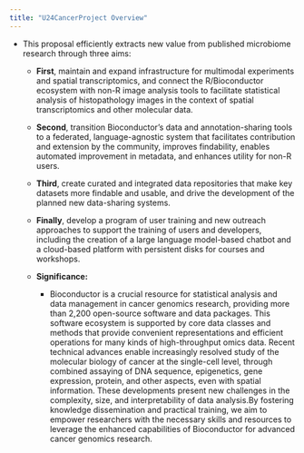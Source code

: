 ```yaml
---
title: "U24CancerProject Overview"
---
```


- This proposal efficiently extracts new value from published microbiome research through three aims:
    - **First**, maintain and expand infrastructure for multimodal experiments and spatial transcriptomics, and connect the R/Bioconductor ecosystem with non-R image analysis tools to facilitate statistical analysis of histopathology images in the context of spatial transcriptomics and other molecular data.
    - **Second**, transition Bioconductor’s data and annotation-sharing tools to a federated, language-agnostic system that facilitates contribution and extension by the community, improves findability, enables automated improvement in metadata, and enhances utility for non-R users.
    - **Third**, create curated and integrated data repositories that make key datasets more findable and usable, and drive the development of the planned new data-sharing systems.
    - **Finally**, develop a program of user training and new outreach approaches to support the training of users and developers, including the creation of a large language model-based chatbot and a cloud-based platform with persistent disks for courses and workshops.

    - **Significance:** 
        - Bioconductor is a crucial resource for statistical analysis and data management in cancer genomics research, providing more than 2,200 open-source software and data packages. This software ecosystem is supported by core data classes and methods that provide convenient representations and efficient operations for many kinds of high-throughput omics data. Recent technical advances enable increasingly resolved study of the molecular biology of cancer at the single-cell level, through combined assaying of DNA sequence, epigenetics, gene expression, protein, and other aspects, even with spatial information. These developments present new challenges in the complexity, size, and interpretability of data analysis.By fostering knowledge dissemination and practical training, we aim to empower researchers with the necessary skills and resources to leverage the enhanced capabilities of Bioconductor for advanced cancer genomics research.
~                            
